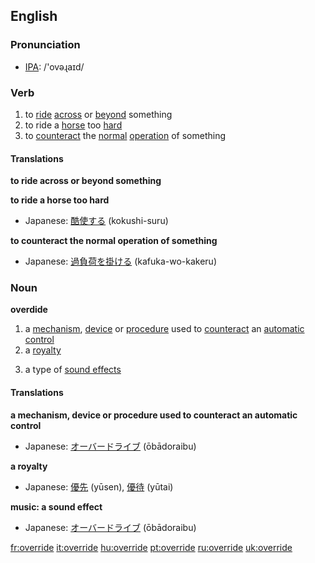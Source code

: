 ==English==

===Pronunciation===
*[[w:IPA|IPA]]: /'ovəɻaɪd/

===Verb===
{{irregverb|'''to override'''|'''[[overrides]]'''|'''[[overrode]]'''|'''[[overridden]]'''|'''[[overriding]]'''}}

# to [[ride]] [[across]] or [[beyond]] something
# to ride a [[horse]] too [[hard]]
# to [[counteract]] the [[normal]] [[operation]] of something

====Translations====
'''to ride across or beyond something'''
{{top}}
{{mid}}
{{bottom}}

'''to ride a horse too hard'''
{{top}}
*Japanese: [[酷使する]] (kokushi-suru)
{{mid}}
{{bottom}}

'''to counteract the normal operation of something'''
{{top}}
*Japanese: [[過負荷を掛ける]] (kafuka-wo-kakeru)
{{mid}}
{{bottom}}

===Noun===
'''overdide'''
# a [[mechanism]], [[device]] or [[procedure]] used to [[counteract]] an [[automatic]] [[control]]
# a [[royalty]]
# {{music}} a type of [[sound effect]]s

====Translations====
'''a mechanism, device or procedure used to counteract an automatic control'''
{{top}}
*Japanese: [[オーバードライブ]] (ōbādoraibu)
{{mid}}
{{bottom}}

'''a royalty'''
{{top}}
*Japanese: [[優先]] (yūsen), [[優待]] (yūtai)
{{mid}}
{{bottom}}

'''music: a sound effect'''
{{top}}
*Japanese: [[オーバードライブ]] (ōbādoraibu)
{{mid}}
{{bottom}}

[[fr:override]]
[[it:override]]
[[hu:override]]
[[pt:override]]
[[ru:override]]
[[uk:override]]